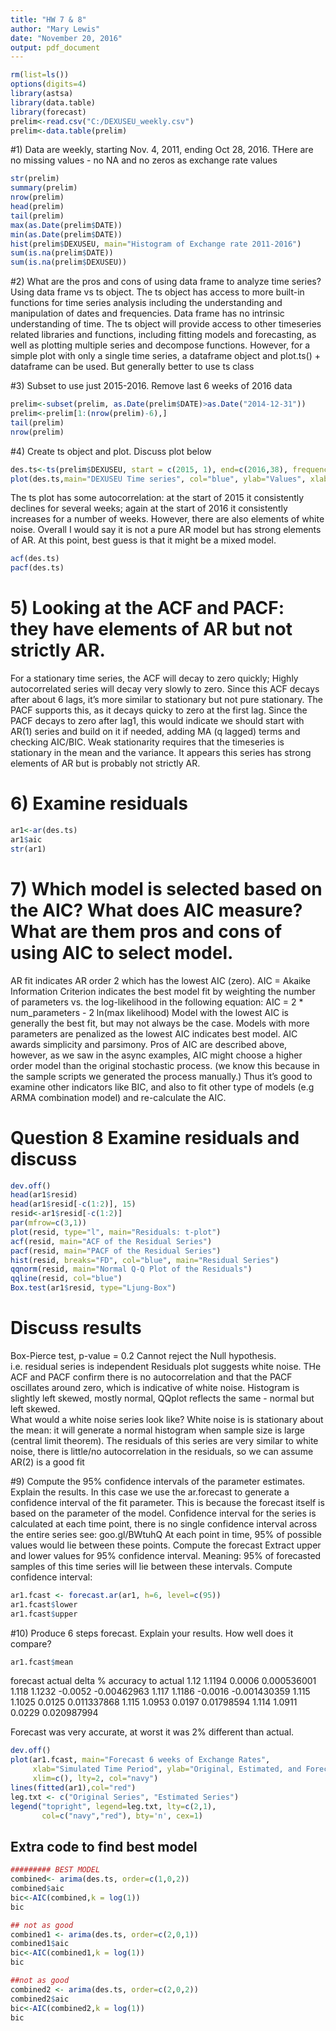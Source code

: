 ```yaml
---
title: "HW 7 & 8"
author: "Mary Lewis"
date: "November 20, 2016"
output: pdf_document
---
```


```r
rm(list=ls())
options(digits=4) 
library(astsa)
library(data.table)
library(forecast)
prelim<-read.csv("C:/DEXUSEU_weekly.csv")
prelim<-data.table(prelim)
```

#1) 
Data are weekly, starting Nov. 4, 2011, ending Oct 28, 2016. THere are no missing values - no NA
and no zeros as exchange rate values

```r

str(prelim)
summary(prelim)
nrow(prelim)
head(prelim)
tail(prelim)
max(as.Date(prelim$DATE))
min(as.Date(prelim$DATE))
hist(prelim$DEXUSEU, main="Histogram of Exchange rate 2011-2016")
sum(is.na(prelim$DATE))
sum(is.na(prelim$DEXUSEU))

```

#2) What are the pros and cons of using data frame to analyze time series?
Using data frame vs ts object. The ts object has access to  more built-in functions for time series 
analysis including the understanding and manipulation of dates and frequencies.
Data frame has no intrinsic understanding of time. The ts object will provide access to other
timeseries related libraries and functions, including fitting models and forecasting, as well as 
plotting multiple series and decompose functions.
However, for a simple plot with only a single time series, a dataframe object and plot.ts()  + dataframe 
can be used. But generally better to use ts class 

#3) Subset to use just 2015-2016. Remove last 6 weeks of 2016 data
```r
prelim<-subset(prelim, as.Date(prelim$DATE)>as.Date("2014-12-31"))
prelim<-prelim[1:(nrow(prelim)-6),]
tail(prelim)
nrow(prelim)
```
#4) Create ts object and plot. Discuss plot below
```r
des.ts<-ts(prelim$DEXUSEU, start = c(2015, 1), end=c(2016,38), frequency = 52)
plot(des.ts,main="DEXUSEU Time series", col="blue", ylab="Values", xlab="Weeks 2015-2016")
```
The ts plot has some autocorrelation: at the start of 2015 it consistently declines for several weeks; 
again at the start of 2016 it consistently increases for a number of weeks. 
However, there are also elements of white noise. Overall I would say it is not a pure 
AR model but has strong elements of AR. At this point, best guess is that it might be a mixed model.
```r
acf(des.ts)
pacf(des.ts)
```
# 5) Looking at the ACF and PACF: they have elements of AR but not strictly AR.  
For a stationary time series, the ACF will decay to zero quickly; Highly autocorrelated
series will decay very slowly to zero. 
Since this ACF decays after about 6 lags, it's more similar to stationary but not pure stationary. 
The PACF supports this, as it decays quicky to zero at the first lag. 
Since the PACF decays to zero after lag1, this would indicate we should start with AR(1) series 
and build on it if needed, adding MA (q lagged) terms and checking AIC/BIC. 
Weak stationarity requires that the timeseries is stationary in the mean and the variance. 
It appears this series has strong elements of AR but is probably not strictly AR.

# 6) Examine residuals
```r
ar1<-ar(des.ts)
ar1$aic
str(ar1)
```
# 7) Which model is selected based on the AIC? What does AIC measure? What are them pros and cons of using AIC to select model.
AR fit indicates AR order 2 which has the lowest AIC (zero).
AIC = Akaike Information Criterion indicates the best model
fit by weighting the number of parameters vs. the log-likelihood in the following equation:
AIC = 2 * num_parameters - 2 ln(max likelihood)
Model with the lowest AIC is generally the best fit, but may not always be the case. 
Models with more parameters are penalized as the lowest AIC indicates best model. 
AIC awards simplicity and parsimony. 
Pros of AIC are described above, however, as we saw in the async examples, AIC might choose a higher 
order model than the original stochastic process. (we know this because in the sample scripts 
we generated the process manually.)
Thus it's good to examine other indicators like BIC, and also to
fit other type of models (e.g ARMA combination model) and re-calculate the AIC. 

# Question 8 Examine residuals and discuss
```r
dev.off()
head(ar1$resid)
head(ar1$resid[-c(1:2)], 15)
resid<-ar1$resid[-c(1:2)]
par(mfrow=c(3,1))
plot(resid, type="l", main="Residuals: t-plot")
acf(resid, main="ACF of the Residual Series")
pacf(resid, main="PACF of the Residual Series")
hist(resid, breaks="FD", col="blue", main="Residual Series")
qqnorm(resid, main="Normal Q-Q Plot of the Residuals")
qqline(resid, col="blue")
Box.test(ar1$resid, type="Ljung-Box") 
```
# Discuss results
Box-Pierce test, p-value = 0.2
Cannot reject the Null hypothesis. i.e. residual series is independent
Residuals plot suggests white noise. THe ACF and PACF confirm there is no autocorrelation and that the PACF oscillates around zero, which is indicative of white noise. 
Histogram is slightly left skewed, mostly normal, QQplot reflects the same - normal but left skewed.  
What would a white noise series look like? 
White noise is is stationary about the mean: it will generate a normal histogram when sample 
size is large (central limit theorem). 
The residuals of this series are very similar to white noise, there is little/no autocorrelation 
in the residuals, so we can assume AR(2) is a good fit

#9) Compute the 95% confidence intervals of the parameter estimates. Explain the results.
In this case we use the ar.forecast to generate a confidence interval of the fit parameter.
This is because the forecast itself is based on the parameter of the model. Confidence interval for the
series is calculated at each time point, there is no single confidence interval across the entire series
see: goo.gl/BWtuhQ
At each point in time, 95% of possible values would lie between these points. 
Compute the forecast
Extract upper and lower values for 95% confidence interval.
Meaning: 95% of forecasted samples of this time series will lie between these intervals. 
Compute confidence interval:
```r
ar1.fcast <- forecast.ar(ar1, h=6, level=c(95))
ar1.fcast$lower
ar1.fcast$upper

```

#10) Produce 6 steps forecast. Explain your results. How well does it compare?
 
```r
ar1.fcast$mean
```
forecast	actual	delta	    % accuracy to actual
1.12	  1.1194	  0.0006	   0.000536001
1.118	  1.1232	  -0.0052	  -0.00462963
1.117	  1.1186	  -0.0016	  -0.001430359
1.115	  1.1025	  0.0125	  0.011337868
1.115	  1.0953	  0.0197	  0.01798594
1.114	  1.0911	  0.0229	  0.020987994

Forecast was very accurate, at worst it was 2% different than actual.  

```r
dev.off()
plot(ar1.fcast, main="Forecast 6 weeks of Exchange Rates",
     xlab="Simulated Time Period", ylab="Original, Estimated, and Forecasted Values",
     xlim=c(), lty=2, col="navy")
lines(fitted(ar1),col="red")  
leg.txt <- c("Original Series", "Estimated Series")
legend("topright", legend=leg.txt, lty=c(2,1), 
       col=c("navy","red"), bty='n', cex=1)

```

## Extra code to find best model

```r
######### BEST MODEL
combined<- arima(des.ts, order=c(1,0,2))
combined$aic
bic<-AIC(combined,k = log(1))
bic

## not as good
combined1 <- arima(des.ts, order=c(2,0,1))
combined1$aic
bic<-AIC(combined1,k = log(1))
bic

##not as good
combined2 <- arima(des.ts, order=c(2,0,2))
combined2$aic
bic<-AIC(combined2,k = log(1))
bic
```

